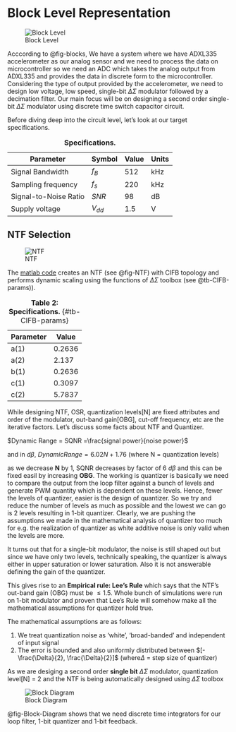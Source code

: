 # Block Level Representation{#Block-Level}

![Block Level](figures/_fig_blocks.svg){#fig-blocks}


Acccording to @fig-blocks, We have a system where we have ADXL335 accelerometer as our analog sensor and we need to process the data on microcontroller so we need an ADC which takes the analog output from ADXL335 and provides the data in discrete form to the microcontroller. Considering the type of output provided by the accelerometer, we need to design low voltage, low speed, single-bit $\Delta\Sigma$ modulator followed by a decimation filter. Our main focus will be on designing a second order single-bit $\Delta\Sigma$ modulator using discrete time switch capacitor circuit.

Before diving deep into the circuit level, let's look at our target specifications.

| Parameter           | Symbol | Value | Units |
|---------------------|--------|-------|-------|
| Signal Bandwidth           | $f_B$ | 512     | kHz   |
| Sampling frequency  | $f_{s}$ | 220     | kHz   |
| Signal-to-Noise Ratio | $SNR$    | 98    | dB    |
| Supply voltage      | $V_{dd}$ | 1.5   | V     |

: **Specifications.** 



## NTF Selection{#sec-NTF}

![NTF](figures/_fig_NTF.svg){#fig-NTF}

The [matlab code](https://github.com/snehashree499/CEMS_DSM/blob/main/DSM/Matlab/Second_Order_SwitchCap.m)  creates an NTF (see @fig-NTF)
with CIFB topology and performs dynamic scaling using the functions of $\Delta\Sigma$ toolbox (see @tb-CIFB-params)). 



| Parameter           | Value 
|---------------------|--------
| a(1)                | 0.2636
| a(2)                | 2.137
| b(1)                | 0.2636
| c(1)                | 0.3097
| c(2)                | 5.7837
: **Table 2: Specifications.** {#tb-CIFB-params}

While designing NTF, OSR, quantization levels[N] are fixed attributes and order of the modulator, out-band gain[OBG], cut-off frequency, etc are the iterative factors. Let's discuss some facts about NTF and Quantizer. 

$Dynamic Range = SQNR =\frac{signal power}{noise power}$

and in $d\beta$, $Dynamic Range =6.02 N + 1.76$ (where N = quantization levels)

as we decrease **N** by 1, SQNR decreases by factor of 6 $d\beta$ and this can be fixed easil by increasing **OBG**.
The working is quantizer is basically we need to compare the output from the loop filter against a bunch of levels and generate PWM quantity which is dependent on these levels. Hence, fewer the levels of quantizer, easier is the design of quantizer. So we try and reduce the number of levels as much as possible and the lowest we can go is 2 levels resulting in 1-bit quantizer. Clearly, we are pushing the assumptions we made in the mathematical analysis of quantizer too much for e.g. the realization of quantizer as white additive noise is only valid when the levels are more.

It turns out that for a single-bit modulator, the noise is still shaped out but since we have only two levels, technically speaking, the quantizer is always either in upper saturation or lower saturation. Also it is not answerable defining the gain of the quantizer. 

This gives rise to an **Empirical rule: Lee's Rule** which says that the NTF's out-band gain (OBG) must be $\le 1.5$. Whole bunch of simulations were run on 1-bit modulator and proven that Lee's Rule will somehow make all the mathematical assumptions for quantizer hold true. 

The mathematical assumptions are as follows:

(1) We treat quantization noise as 'white', 'broad-banded' and independent of input signal
(2) The error is bounded and also uniformly distributed between $[-\frac{\Delta}{2}, \frac{\Delta}{2}]$ (where$\Delta$ = step size of quantizer)



As we are desiging a second order **single bit** $\Delta\Sigma$ modulator, quantization level[N] = 2 and the NTF is being automatically designed using $\Delta\Sigma$ toolbox

![Block Diagram](figures/_fig_System_Diagram.svg){#fig-Block-Diagram}

@fig-Block-Diagram shows that we need discrete time integrators for our loop filter, 1-bit quantizer and 1-bit feedback. 